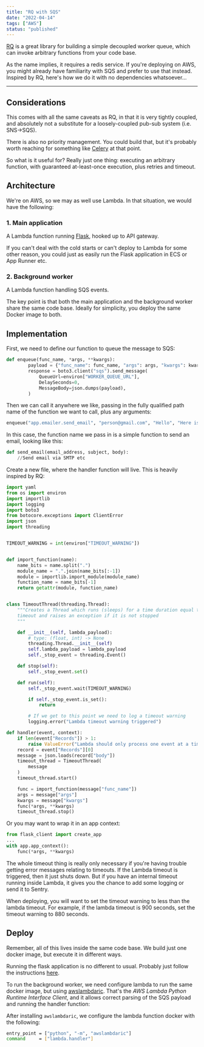 ```yaml
---
title: "RQ with SQS"
date: "2022-04-14"
tags: ["AWS"]
status: "published"
---
```


[RQ](https://python-rq.org) is a great library for building a simple decoupled worker queue, which can invoke arbitrary functions from your code base. 

As the name implies, it requires a redis service. If you're deploying on AWS, you might already have familiarity with SQS and prefer to use that instead. Inspired by RQ, here's how we do it with no dependencies whatsoever...

---

## Considerations
This comes with all the same caveats as RQ, in that it is very tightly coupled, and absolutely not a substitute for a loosely-coupled pub-sub system (i.e. SNS->SQS).

There is also no priority management. You could build that, but it's probably worth reaching for something like [Celery](https://github.com/celery/celery) at that point. 

So what is it useful for? Really just one thing: executing an arbitrary function, with guaranteed at-least-once execution, plus retries and timeout. 

## Architecture
We're on AWS, so we may as well use Lambda. In that situation, we would have the following:

### 1. Main application
A Lambda function running [Flask](https://github.com/awslabs/aws-lambda-web-adapter/tree/main/examples/flask), hooked up to API gateway. 

If you can't deal with the cold starts or can't deploy to Lambda for some other reason, you could just as easily run the Flask application in ECS or App Runner etc. 

### 2. Background worker
A Lambda function handling SQS events.

The key point is that both the main application and the background worker share the same code base. Ideally for simplicity, you deploy the same Docker image to both. 


## Implementation

First, we need to define our function to queue the message to SQS:

```python
def enqueue(func_name, *args, **kwargs):
        payload = {"func_name": func_name, "args": args, "kwargs": kwargs}
        response = boto3.client("sqs").send_message(
            QueueUrl=environ["WORKER_QUEUE_URL"],
            DelaySeconds=0,
            MessageBody=json.dumps(payload),
        )

```


Then we can call it anywhere we like, passing in the fully qualified path name of the function we want to call, plus any arguments:

``` python
enqueue("app.emailer.send_email", "person@gmail.com", "Hello", "Here is the body")
```

In this case, the function name we pass in is a simple function to send an email, looking like this:
```python
def send_email(email_address, subject, body):
    //Send email via SMTP etc
```

Create a new file, where the handler function will live. This is heavily inspired by RQ:

```python
import yaml
from os import environ
import importlib
import logging
import boto3
from botocore.exceptions import ClientError
import json
import threading


TIMEOUT_WARNING = int(environ["TIMEOUT_WARNING"])


def import_function(name):
    name_bits = name.split(".")
    module_name = ".".join(name_bits[:-1])
    module = importlib.import_module(module_name)
    function_name = name_bits[-1]
    return getattr(module, function_name)


class TimeoutThread(threading.Thread):
    """Creates a Thread which runs (sleeps) for a time duration equal to
    timeout and raises an exception if it is not stopped
    """

    def __init__(self, lambda_payload):
        # type: (float, int) -> None
        threading.Thread.__init__(self)
        self.lambda_payload = lambda_payload
        self._stop_event = threading.Event()

    def stop(self):
        self._stop_event.set()

    def run(self):
        self._stop_event.wait(TIMEOUT_WARNING)

        if self._stop_event.is_set():
            return

        # If we get to this point we need to log a timeout warning
        logging.error("Lambda timeout warning triggered")

def handler(event, context):
    if len(event["Records"]) > 1:
        raise ValueError("Lambda should only process one event at a time")
    record = event["Records"][0]
    message = json.loads(record["body"])
    timeout_thread = TimeoutThread(
        message
    )
    timeout_thread.start()

    func = import_function(message["func_name"])
    args = message["args"]
    kwargs = message["kwargs"]
    func(*args, **kwargs)
    timeout_thread.stop()
``` 

Or you may want to wrap it in an app context:

```python
from flask_client import create_app
...
with app.app_context():
    func(*args, **kwargs)
```

The whole timeout thing is really only necessary if you're having trouble getting error messages relating to timeouts. If the Lambda timeout is triggered, then it just shuts down. But if you have an internal timeout running inside Lambda, it gives you the chance to add some logging or send it to Sentry. 

When deploying, you will want to set the timeout warning to less than the lambda timeout. For example, if the lambda timeout is 900 seconds, set the timeout warning to 880 seconds. 

## Deploy
Remember, all of this lives inside the same code base. We build just one docker image, but execute it in different ways. 

Running the flask application is no different to usual. Probably just follow the instructions [here](https://github.com/awslabs/aws-lambda-web-adapter/tree/main/examples/flask). 

To run the background worker, we need configure lambda to run the same docker image, but using [awslambdaric](https://pypi.org/project/awslambdaric/). That's the *AWS Lambda Python Runtime Interface Client*, and it allows correct parsing of the SQS payload and running the handler function:

After installing `awslambdaric`, we configure the lambda function docker with the following:

``` bash
entry_point = ["python", "-m", "awslambdaric"]
command     = ["lambda.handler"]
```

	
